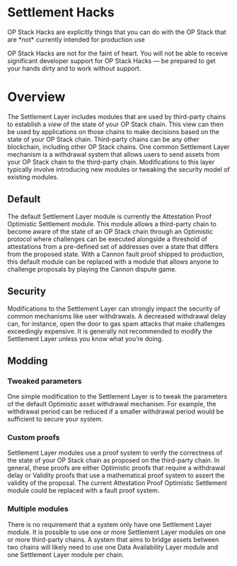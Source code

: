 
# Settlement Hacks

<Callout type="warning">
  OP Stack Hacks are explicitly things that you can do with the OP Stack that are *not* currently intended for production use

  OP Stack Hacks are not for the faint of heart. You will not be able to receive significant developer support for OP Stack Hacks — be prepared to get your hands dirty and to work without support.
</Callout>

# Overview

The Settlement Layer includes modules that are used by third-party chains to establish a *view* of the state of your OP Stack chain. This view can then be used by applications on those chains to make decisions based on the state of your OP Stack chain. Third-party chains can be any other blockchain, including other OP Stack chains. One common Settlement Layer mechanism is a withdrawal system that allows users to send assets from your OP Stack chain to the third-party chain. Modifications to this layer typically involve introducing new modules or tweaking the security model of existing modules.

## Default

The default Settlement Layer module is currently the Attestation Proof Optimistic Settlement module. This module allows a third-party chain to become aware of the state of an OP Stack chain through an Optimistic protocol where challenges can be executed alongside a threshold of attestations from a pre-defined set of addresses over a state that differs from the proposed state. With a Cannon fault proof shipped to production, this default module can be replaced with a module that allows anyone to challenge proposals by playing the Cannon dispute game.

## Security

Modifications to the Settlement Layer can strongly impact the security of common mechanisms like user withdrawals. A decreased withdrawal delay can, for instance, open the door to gas spam attacks that make challenges exceedingly expensive. It is generally not recommended to modify the Settlement Layer unless you know what you’re doing.

## Modding

### Tweaked parameters

One simple modification to the Settlement Layer is to tweak the parameters of the default Optimistic asset withdrawal mechanism. For example, the withdrawal period can be reduced if a smaller withdrawal period would be sufficient to secure your system.

### Custom proofs

Settlement Layer modules use a proof system to verify the correctness of the state of your OP Stack chain as proposed on the third-party chain. In general, these proofs are either Optimistic proofs that require a withdrawal delay or Validity proofs that use a mathematical proof system to assert the validity of the proposal. The current Attestation Proof Optimistic Settlement module could be replaced with a fault proof system.

### Multiple modules

There is no requirement that a system only have one Settlement Layer module. It is possible to use one or more Settlement Layer modules on one or more third-party chains. A system that aims to bridge assets between two chains will likely need to use one Data Availability Layer module and one Settlement Layer module per chain.

